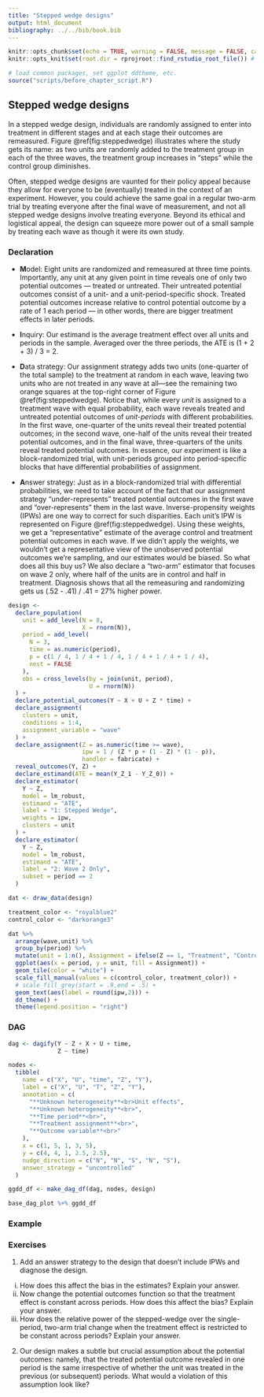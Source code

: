 ```yaml
---
title: "Stepped wedge designs"
output: html_document
bibliography: ../../bib/book.bib 
---
```


<!-- note do_bookdown is set in index.rmd, so we know if you're running just this .Rmd or compiling the book-->
```r
knitr::opts_chunk$set(echo = TRUE, warning = FALSE, message = FALSE, cache = FALSE)
knitr::opts_knit$set(root.dir = rprojroot::find_rstudio_root_file()) # files are all relative to RStudio project home
```

```r
# load common packages, set ggplot ddtheme, etc.
source("scripts/before_chapter_script.R")
```

<!-- start post here, do not edit above -->

## Stepped wedge designs

In a stepped wedge design, individuals are randomly assigned to enter into treatment in different stages and at each stage their outcomes are remeasured. Figure \@ref(fig:steppedwedge) illustrates where the study gets its name: as two units are randomly added to the treatment group in each of the three waves, the treatment group increases in "steps" while the control group diminishes.

Often, stepped wedge designs are vaunted for their policy appeal because they allow for everyone to be (eventually) treated in the context of an experiment. However, you could achieve the same goal in a regular two-arm trial by treating everyone after the final wave of measurement, and not all stepped wedge designs involve treating everyone. Beyond its ethical and logistical appeal, the design can squeeze more power out of a small sample by treating each wave as though it were its own study.

### Declaration

- **M**odel: Eight units are randomized and remeasured at three time points. Importantly, any unit at any given point in time reveals one of only two potential outcomes --- treated or untreated. Their untreated potential outcomes consist of a unit- and a unit-period-specific shock. Treated potential outcomes increase relative to control potential outcome by a rate of 1 each period --- in other words, there are bigger treatment effects in later periods.

- **I**nquiry: Our estimand is the average treatment effect over all units and periods in the sample. Averaged over the three periods, the ATE is (1 + 2 + 3) / 3 = 2.

- **D**ata strategy: Our assignment strategy adds two units (one-quarter of the total sample) to the treatment at random in each wave, leaving two units who are not treated in any wave at all---see the remaining two orange squares at the top-right corner of  Figure \@ref(fig:steppedwedge). Notice that, while every *unit* is assigned to a treatment wave with equal probability, each wave reveals treated and untreated potential outcomes of *unit-periods* with different probabilities. In the first wave, one-quarter of the units reveal their treated potential outcomes; in the second wave, one-half of the units reveal their treated potential outcomes, and in the final wave, three-quarters of the units reveal treated potential outcomes. In essence, our experiment is like a block-randomized trial, with unit-periods grouped into period-specific blocks that have differential probabilities of assignment.

- **A**nswer strategy: Just as in a block-randomized trial with differential probabilities, we need to take account of the fact that our assignment strategy "under-represents" treated potential outcomes in the first wave and "over-represents" them in the last wave. Inverse-propensity weights (IPWs) are one way to correct for such disparities. Each unit's IPW is represented on Figure \@ref(fig:steppedwedge). Using these weights, we get a "representative" estimate of the average control and treatment potential outcomes in each wave. If we didn't apply the weights, we wouldn't get a representative view of the unobserved potential outcomes we're sampling, and our estimates would be biased. So what does all this buy us? We also declare a "two-arm" estimator that focuses on wave 2 only, where half of the units are in control and half in treatment. Diagnosis shows that all the remeasuring and randomizing gets us (.52 - .41) / .41 = 27% higher power.

```r
design <-
  declare_population(
    unit = add_level(N = 8,
                     X = rnorm(N)),
    period = add_level(
      N = 3,
      time = as.numeric(period),
      p = c(1 / 4, 1 / 4 + 1 / 4, 1 / 4 + 1 / 4 + 1 / 4),
      nest = FALSE
    ),
    obs = cross_levels(by = join(unit, period),
                       U = rnorm(N))
  ) +
  declare_potential_outcomes(Y ~ X + U + Z * time) +
  declare_assignment(
    clusters = unit,
    conditions = 1:4,
    assignment_variable = "wave"
  ) +
  declare_assignment(Z = as.numeric(time >= wave),
                     ipw = 1 / (Z * p + (1 - Z) * (1 - p)),
                     handler = fabricate) +
  reveal_outcomes(Y, Z) +
  declare_estimand(ATE = mean(Y_Z_1 - Y_Z_0)) +
  declare_estimator(
    Y ~ Z,
    model = lm_robust,
    estimand = "ATE",
    label = "1: Stepped Wedge",
    weights = ipw,
    clusters = unit
  ) +
  declare_estimator(
    Y ~ Z,
    model = lm_robust,
    estimand = "ATE",
    label = "2: Wave 2 Only",
    subset = period == 2
  )
```

```r
dat <- draw_data(design)

treatment_color <- "royalblue2"
control_color <- "darkorange3"

dat %>% 
  arrange(wave,unit) %>% 
  group_by(period) %>%
  mutate(unit = 1:n(), Assignment = ifelse(Z == 1, "Treatment", "Control")) %>% 
  ggplot(aes(x = period, y = unit, fill = Assignment)) +
  geom_tile(color = "white") + 
  scale_fill_manual(values = c(control_color, treatment_color)) +
  # scale_fill_grey(start = .9,end = .5) +
  geom_text(aes(label = round(ipw,2))) +
  dd_theme() +
  theme(legend.position = "right")
```

### DAG

```r
dag <- dagify(Y ~ Z + X + U + time,
              Z ~ time)

nodes <-
  tibble(
    name = c("X", "U", "time", "Z", "Y"),
    label = c("X", "U", "T", "Z", "Y"),
    annotation = c(
      "**Unknown heterogeneity**<br>Unit effects",
      "**Unknown heterogeneity**<br>",
      "**Time period**<br>",
      "**Treatment assignment**<br>",
      "**Outcome variable**<br>"
    ),
    x = c(1, 5, 1, 3, 5),
    y = c(4, 4, 1, 2.5, 2.5), 
    nudge_direction = c("N", "N", "S", "N", "S"),
    answer_strategy = "uncontrolled"
  )

ggdd_df <- make_dag_df(dag, nodes, design)

base_dag_plot %+% ggdd_df
```

### Example

### Exercises

1. Add an answer strategy to the design that doesn't include IPWs and diagnose the design. 
  
  i. How does this affect the bias in the estimates? Explain your answer.
  ii. Now change the potential outcomes function so that the treatment effect is constant across periods. How does this affect the bias? Explain your answer.
  iii. How does the relative power of the stepped-wedge over the single-period, two-arm trial change when the treatment effect is restricted to be constant across periods? Explain your answer.

2. Our design makes a subtle but crucial assumption about the potential outcomes: namely, that the treated potential outcome revealed in one period is the same irrespective of whether the unit was treated in the previous (or subsequent) periods. What would a violation of this assumption look like? 




<!-- - Comparing 1 and 2, stepped wedge gives a big improvement in power, is -->
<!-- unbiased, and gets the coverage correct. Clearly better than just doing a -->
<!-- cross-section at wave 2.  -->

<!-- - Estimator 3 shows two pitfalls, however, that can lead us to overestimate -->
<!-- benefits of SW. -->

<!-- 1. First, it is biased: [explain how treated POs are more commonly observed in -->
<!-- periods when they're higher, we need to weight for this. How weights come about: -->
<!-- There is one way that a unit can be observed in a treated state in wave 1: they -->
<!-- are assigned to W1 with probability `p_W1`. There are two ways in which a unit -->
<!-- can be treated in wave 2: they are assigned in W1 with `p_W1` or in W2 with -->
<!-- `p_W2`. Because being assigned in W1 or in W2 are exclusive and independent -->
<!-- events, we can get the prob of being treated in any period by wave 2 by summing -->
<!-- the probs.] -->

<!-- 2. Second, standard errors are wrong. Units should be treated as clusters (draw -->
<!-- analogue to two-stage random assignment in saturation design?) -->

<!-- A natural question is how power changes as more or fewer units are assigned.  -->
<!-- Here, we consider variations on the stepped wedge design declared above, in  -->
<!-- which we hold constant at 3 the number of units assigned to the pure control,  -->
<!-- and shift an increasing proportion of the assignment to later waves. -->

<!-- ```{r} -->
<!-- designs <- list( -->
<!--   a = redesign(design, p_00 = 3/8, p_W1 =  3/8, p_W2 = 1/8, p_W3 = 1/8), -->
<!--   b = redesign(design, p_00 = 3/8, p_W1 =  2/8, p_W2 = 2/8, p_W3 = 1/8), -->
<!--   c = redesign(design, p_00 = 3/8, p_W1 =  2/8, p_W2 = 1/8, p_W3 = 2/8), -->
<!--   d = redesign(design, p_00 = 3/8, p_W1 =  1/8, p_W2 = 3/8, p_W3 = 1/8), -->
<!--   e = redesign(design, p_00 = 3/8, p_W1 =  1/8, p_W2 = 2/8, p_W3 = 2/8), -->
<!--   f = redesign(design, p_00 = 3/8, p_W1 =  1/8, p_W2 = 1/8, p_W3 = 3/8) -->
<!--   ) -->
<!-- ``` -->

<!-- ```{r, eval = do_diagnosis & !exists("do_bookdown")} -->
<!-- # Diagnose design -->
<!-- diagnoses <- diagnose_designs(designs) -->
<!-- ``` -->

<!-- ```{r, echo = FALSE, purl = FALSE} -->
<!-- # figure out where the dropbox path is, create the directory if it doesn't exist, and name the RDS file -->
<!-- rds_file_path <- paste0(get_dropbox_path("05_Stepped_Wedge_Designs.Rmd"), "/diagnoses.RDS") -->
<!-- if (do_diagnosis & !exists("do_bookdown")) { -->
<!--   write_rds(diagnoses, path = rds_file_path) -->
<!-- } -->
<!-- diagnoses <- read_rds(rds_file_path) -->
<!-- ``` -->


<!-- ```{r, echo = FALSE} -->
<!-- designs_data <- names(designs) %>%  -->
<!--   lapply(function(name) designs[[name]] %>%  -->
<!--            draw_data %>%  -->
<!--            mutate(design_id = name)) %>%  -->
<!--   do.call(what = rbind,args = .) %>%  -->
<!--   arrange(design_id,wave,i) %>%  -->
<!--   group_by(t,design_id) %>% -->
<!--   mutate(i = 1:n(), Assignment = ifelse(Z == 1, "Treatment", "Control"))  -->


<!-- diags <- diagnoses %>%  -->
<!--   get_diagnosands() %>%  -->
<!--   filter(estimator_label == "2: Weighted, clustered SW") %>%  -->
<!--   mutate( -->
<!--     design_name = paste0("Design ", design_label, ": W1 = ",8*p_W1, -->
<!--                          "; W2 = ", 8*p_W2,  -->
<!--                          "; W3 = ", 8*p_W3,",\nPower = ",round(power,2) -->

<!--                          ) -->
<!--   ) -->

<!-- designs_data <- left_join(designs_data, diags %>% select(design_name, design_label), by = c("design_id" = "design_label")) -->

<!-- designs_data %>%  -->
<!--   ggplot(aes(x = t, y = i, fill = Assignment)) + -->
<!--   geom_tile(color = "white") +  -->
<!--   scale_fill_manual(values = c(control_color, treatment_color)) + -->
<!--   dd_theme() + facet_wrap(~ design_name, nrow = 1) +  -->
<!--   scale_y_continuous("",labels = NULL) -->


<!-- ``` -->

<!-- - We see a monotonic decrease in the power as more of the sample is treated  -->
<!-- later. This occurs because treating units later means observing less of the -->
<!-- potential outcomes. The potential outcomes are more variant, so we're better -->
<!-- off when we observe more of them [I think!] -->

<!-- ### Spillovers -->

<!-- An important assumption is that the potential outcomes revealed are not a -->
<!-- function of what wave the unit entered into treatment. In other words, there are -->
<!-- no Show how, in case of such spillovers, you can just treat the effects as -->
<!-- different, but then you lose power gains (and possibly change estimand) -->





